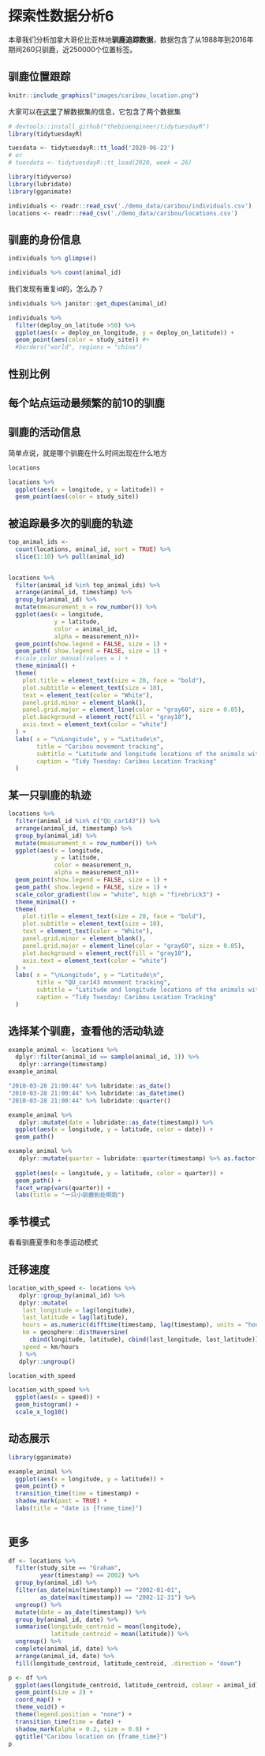 # 探索性数据分析6 {#eda06}

本章我们分析加拿大哥伦比亚林地**驯鹿追踪数据**，数据包含了从1988年到2016年期间260只驯鹿，近250000个位置标签。

## 驯鹿位置跟踪

```r
knitr::include_graphics("images/caribou_location.png")
```


大家可以在[这里](https://github.com/tacookson/data/tree/master/caribou-location-tracking)了解数据集的信息，它包含了两个数据集


```r
# devtools::install_github("thebioengineer/tidytuesdayR")
library(tidytuesdayR)

tuesdata <- tidytuesdayR::tt_load('2020-06-23')
# or
# tuesdata <- tidytuesdayR::tt_load(2020, week = 26)
```



```r
library(tidyverse)
library(lubridate)
library(gganimate)

individuals <- readr::read_csv('./demo_data/caribou/individuals.csv')
locations <- readr::read_csv('./demo_data/caribou/locations.csv')
```


## 驯鹿的身份信息

```r
individuals %>% glimpse()
```


```r
individuals %>% count(animal_id)
```


我们发现有重复id的，怎么办？
```r
individuals %>% janitor::get_dupes(animal_id)
```



```r
individuals %>% 
  filter(deploy_on_latitude >50) %>% 
  ggplot(aes(x = deploy_on_longitude, y = deploy_on_latitude)) +
  geom_point(aes(color = study_site)) #+
  #borders("world", regions = "china")
```


## 性别比例


## 每个站点运动最频繁的前10的驯鹿


## 驯鹿的活动信息

简单点说，就是哪个驯鹿在什么时间出现在什么地方

```r
locations
```

```r
locations %>% 
  ggplot(aes(x = longitude, y = latitude)) +
  geom_point(aes(color = study_site)) 
```



## 被追踪最多次的驯鹿的轨迹

```r
top_animal_ids <- 
  count(locations, animal_id, sort = TRUE) %>%
  slice(1:10) %>% pull(animal_id)


locations %>%
  filter(animal_id %in% top_animal_ids) %>%
  arrange(animal_id, timestamp) %>%
  group_by(animal_id) %>%
  mutate(measurement_n = row_number()) %>%
  ggplot(aes(x = longitude,
             y = latitude,
             color = animal_id,
             alpha = measurement_n))+
  geom_point(show.legend = FALSE, size = 1) +
  geom_path( show.legend = FALSE, size = 1) +
  #scale_color_manual(values = ) +
  theme_minimal() +
  theme(
    plot.title = element_text(size = 20, face = "bold"),
    plot.subtitle = element_text(size = 10),
    text = element_text(color = "White"),
    panel.grid.minor = element_blank(),
    panel.grid.major = element_line(color = "gray60", size = 0.05),
    plot.background = element_rect(fill = "gray10"),
    axis.text = element_text(color = "white")
  ) +
  labs( x = "\nLongitude", y = "Latitude\n",
        title = "Caribou movement tracking",
        subtitle = "Latitude and longitude locations of the animals with the highest number of measurements\n",
        caption = "Tidy Tuesday: Caribou Location Tracking"
  )
```


## 某一只驯鹿的轨迹
```r
locations %>% 
  filter(animal_id %in% c("QU_car143")) %>%
  arrange(animal_id, timestamp) %>%
  group_by(animal_id) %>%
  mutate(measurement_n = row_number()) %>%
  ggplot(aes(x = longitude,
             y = latitude,
             color = measurement_n,
             alpha = measurement_n))+
  geom_point(show.legend = FALSE, size = 1) +
  geom_path( show.legend = FALSE, size = 1) +
  scale_color_gradient(low = "white", high = "firebrick3") +
  theme_minimal() +
  theme(
    plot.title = element_text(size = 20, face = "bold"),
    plot.subtitle = element_text(size = 10),
    text = element_text(color = "White"),
    panel.grid.minor = element_blank(),
    panel.grid.major = element_line(color = "gray60", size = 0.05),
    plot.background = element_rect(fill = "gray10"),
    axis.text = element_text(color = "white")
  ) +
  labs( x = "\nLongitude", y = "Latitude\n",
        title = "QU_car143 movement tracking",
        subtitle = "Latitude and longitude locations of the animals with the highest number of measurements\n Ligher colors indicate earlier measurements",
        caption = "Tidy Tuesday: Caribou Location Tracking"
  )
```


## 选择某个驯鹿，查看他的活动轨迹

```r
example_animal <- locations %>% 
  dplyr::filter(animal_id == sample(animal_id, 1)) %>% 
   dplyr::arrange(timestamp)
example_animal
```


```r
"2010-03-28 21:00:44" %>% lubridate::as_date()
"2010-03-28 21:00:44" %>% lubridate::as_datetime()
"2010-03-28 21:00:44" %>% lubridate::quarter()
```

```r
example_animal %>% 
   dplyr::mutate(date = lubridate::as_date(timestamp)) %>% 
  ggplot(aes(x = longitude, y = latitude, color = date)) +
  geom_path()
```

```r
example_animal %>% 
   dplyr::mutate(quarter = lubridate::quarter(timestamp) %>% as.factor()) %>% 
  
  ggplot(aes(x = longitude, y = latitude, color = quarter)) +
  geom_path() +
  facet_wrap(vars(quarter)) +
  labs(title = "一只小驯鹿到处啊跑")
```

## 季节模式
看看驯鹿夏季和冬季运动模式


## 迁移速度

```r
location_with_speed <- locations %>% 
   dplyr::group_by(animal_id) %>% 
   dplyr::mutate(
    last_longitude = lag(longitude),
    last_latitude = lag(latitude),
    hours = as.numeric(difftime(timestamp, lag(timestamp), units = "hours")), 
    km = geosphere::distHaversine(
      cbind(longitude, latitude), cbind(last_longitude, last_latitude)) /1000, 
    speed = km/hours
   ) %>% 
   dplyr::ungroup()

location_with_speed
```


```r
location_with_speed %>% 
  ggplot(aes(x = speed)) +
  geom_histogram() +
  scale_x_log10()
```


## 动态展示

```r
library(gganimate)

example_animal %>% 
  ggplot(aes(x = longitude, y = latitude)) +
  geom_point() +
  transition_time(time = timestamp) +
  shadow_mark(past = TRUE) +
  labs(title = "date is {frame_time}")
  
```

## 更多

```r
df <- locations %>%
  filter(study_site == "Graham",
         year(timestamp) == 2002) %>%
  group_by(animal_id) %>%
  filter(as_date(min(timestamp)) == "2002-01-01",
         as_date(max(timestamp)) == "2002-12-31") %>%
  ungroup() %>%
  mutate(date = as_date(timestamp)) %>%
  group_by(animal_id, date) %>%
  summarise(longitude_centroid = mean(longitude),
            latitude_centroid = mean(latitude)) %>%
  ungroup() %>%
  complete(animal_id, date) %>%
  arrange(animal_id, date) %>%
  fill(longitude_centroid, latitude_centroid, .direction = "down")
```


```r
p <- df %>%
  ggplot(aes(longitude_centroid, latitude_centroid, colour = animal_id)) +
  geom_point(size = 2) +
  coord_map() +
  theme_void() +
  theme(legend.position = "none") +
  transition_time(time = date) +
  shadow_mark(alpha = 0.2, size = 0.8) +
  ggtitle("Caribou location on {frame_time}")
p
```






















